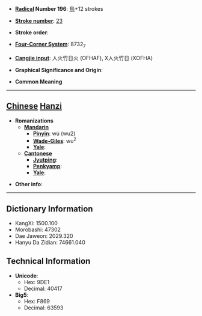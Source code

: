 * '''[[Wiktionary:Chinese radical index| Radical]] Number 196''': [[Wiktionary:Chinese radical index 鳥|鳥]]+12 strokes

* '''[[Wiktionary:Chinese total strokes index|Stroke number]]''': [[Wiktionary:Chinese total strokes index 23|23]]

* '''Stroke order''': 

* '''[[Wiktionary:Chinese four corner index|Four-Corner System]]''': 8732<sub>7</sub>

* '''[[Wiktionary:Chinese Cangjie index|Cangjie input]]''': 人火竹日火 (OFHAF), X人火竹日 (XOFHA)

* '''Graphical Significance and Origin''': 

* '''Common Meaning'''

----

== [[Chinese]] [[Hanzi]] ==

* '''Romanizations'''
** '''[[Mandarin]]'''
*** '''[[Pinyin]]''': wú (wu2)
*** '''[[Wade-Giles]]''': wu<sup>2</sup>
*** '''[[Yale]]''': 
** '''[[Cantonese]]'''
*** '''[[Jyutping]]''':
*** '''[[Penkyamp]]''': 
*** '''[[Yale]]''': 

* '''Other info''': 

----

== Dictionary Information ==

* KangXi: 1500.100
* Morobashi: 47302
* Dae Jaweon: 2029.320
* Hanyu Da Zidian: 74661.040

== Technical Information ==

* '''Unicode''':
** Hex: 9DE1
** Decimal: 40417
* '''Big5''':
** Hex: F869
** Decimal: 63593
